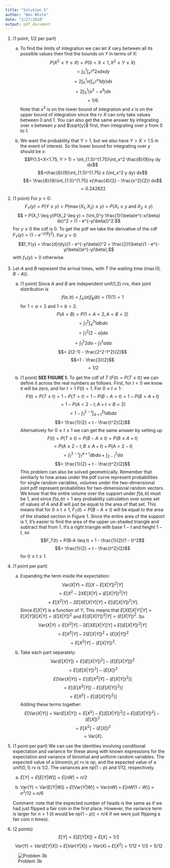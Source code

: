 ```yaml
---
title: "Solution 5"
author: "Ben White"
date: "2/27/2018"
output: pdf_document
---
```


1. (1 point, 1/2 per part)

    a. To find the limits of integration we can let $X$ vary between all its possible values then find the bounds on $Y$ in terms of $X$:  $$P(X^2 \leq Y \leq X)= P(0 < X < 1, X^2 \leq Y \leq X)$$ $$=\int_0^1 \int_{x^2}^{x} 2xdxdy$$ $$= 2\int_0^1x(\int_{x^2}^x 1 dy)dx$$ $$= 2\int_0^1 (x^2 - x^3) dx$$ $$= 1/6.$$ Note that $x^2$ is on the lower bound of integration and $x$ is on the upper bound of integration since the rv $X$ can only take values between 0 and 1. You can also get the same answer by integrating over $x$ between $y$ and $\sqrt{y}$ first, then integrating over $y$ from 0 to 1. 
    
    b. We want the probability that $Y>1$, but we also have $Y > X > 1.5$ in the event of interest. So the lower bound for integrating over $y$ should be $x$:  $$P(1.5<X<1.75, Y > 1) = \int_{1.5}^{1.75}\int_x^2 \frac{8}{9}xy dy dx$$ $$=\frac{8}{9}\int_{1.5}^{1.75} x (\int_x^2 y dy) dx$$ $$= \frac{8}{9}\int_{1.5}^{1.75} x(\frac{4}{2} - \frac{x^2}{2}) dx$$ $$=0.242622$$
    

1. (1 point) For $y > 0$: $$F_Y(y) = P(Y \leq y) = P(\max(X_1, X_2) \leq y) = P(X_1 \leq y \text{ and } X_2 \leq y)$$ $$ = P(X_1 \leq y)P(X_2 \leq y) = (\int_0^y \frac{1}{\beta}e^{-x/\beta} dx)^2 = (1 - e^{-y/\beta})^2.$$ For $y \leq 0$ the cdf is 0. To get the pdf we take the derivative of the cdf $F_Y(y) = (1 - e^{-y/\beta})^2)$. For $y > 0$: $$f_Y(y) = \frac{d}{dy}(1 - e^{-y/\beta})^2 = \frac{2}{\beta}(1 - e^{-y/\beta})e^{-y/\beta},$$ with $f_Y(y) = 0$ otherwise. 

1. Let $A$ and $B$ represent the arrival times, with $T$ the waiting time ($\max(0,B-A)$). 
    a. (1 point) Since $A$ and $B$ are independent unif(1,2) rvs, their joint distribution is $$f(a,b) = f_A(a)f_B(b) = (1)(1) = 1$$ for $1<a<2$ and $1<b<2$. $$P(A < B) = P(1< A < 2, A < B < 2)$$ $$= \int_1^2\int_a^2 1 db da$$ $$= \int_1^2 [2 - a] da$$ $$= \int_1^2 2da - \int_1^2 ada$$ $$= 2(2-1) - \frac{2^2-1^2}{2}$$ $$=1 - \frac{3}{2}$$ $$=1/2$$ 
   
    b. (1 point) **SEE FIGURE 1.** To get the cdf of $T$ ($F(t) = P(T \leq t)$) we can define it across the real numbers as follows. First, for $t < 0$ we know it will be zero, and for $t > 1$ $F(t) = 1$. For $0\leq t \leq 1$: $$F(t) = P(T \leq t) = 1 - P(T > t) =  1 - P(B-A>t) = 1 - P(B > A+t)$$ $$= 1 - P(A < 2-t, A + t < B < 2)$$ $$= 1 - \int_1^{2-t}\int_{a+t}^2 1 db da$$ $$= \frac{1}{2} + t - \frac{t^2}{2}$$ Alternatively for $0 \leq t \leq 1$ we can get the same answer by setting up $$F(t) = P(T \leq t) = P(B - A \leq t)= P(B \leq A + t)$$ $$= P(A \leq 2-t, B \leq A + t) + P(A > 2-t)$$ $$= \int_1^{2-t}\int_1^{a+t}dbda + \int_{2-t}^2da$$ $$= \frac{1}{2} + t - \frac{t^2}{2}$$ This problem can also be solved geometrically. Remember that similiarly to how areas under the pdf curve represent probabilities for single random variables, volumes under the two-dimensional joint pdf represent probabilities for two-dimensional random vectors. We know that the entire volume over the support under $f(a,b)$ must be 1, and since $f(a,b)=1$ any probability calculation over some set of values of $A$ and $B$ will just be equal to the area of that set. This means that for $0\leq t\leq 1$, $F_T(t) = P(B-A \leq t)$ will be equal to the area of the shaded section in Figure 1. Since the entire area of the support is 1, it's easier to find the area of the upper un-shaded triangle and subtract that from 1. It's a right triangle with base $1-t$ and height $1-t$, so $$F_T(t) = P(B-A \leq t) = 1 - \frac{1}{2}(1 - t)^2$$ $$= \frac{1}{2} + t - \frac{t^2}{2}$$ for $0\leq t\leq 1$.

1. (1 point per part)
    a. Expanding the term inside the expectation: $$\text{Var}(X|Y) = E[(X  - E[X|Y])^2|Y]$$ $$= E[X^2 - 2XE[X|Y] + (E[X|Y])^2|Y]$$ $$= E[X^2|Y] -2E[XE[X|Y]|Y] + E[(E[X|Y])^2|Y].$$ Since $E[X|Y]$ is a function of $Y$, This means that $E[XE[X|Y]|Y] = E[X|Y]E[X|Y] = (E[X|Y])^2$ and $E[(E[X|Y])^2|Y] = (E[X|Y])^2.$ So $$\text{Var}(X|Y) = E[X^2|Y] -2E[XE[X|Y]|Y] + E[(E[X|Y])^2|Y]$$ $$= E[X^2|Y] -2 (E[X|Y])^2 + (E[X|Y])^2$$ $$= E[X^2|Y] - (E[X|Y])^2.$$
    
    b. Take each part separately: $$\text{Var}(E[X|Y]) = E[(E[X|Y])^2] - (E[E[X|Y]])^2$$ $$= E[(E[X|Y])^2] - (E[X])^2$$
$$E[\text{Var}(X|Y)] = E[(E[X^2|Y] - (E[X|Y])^2)]$$ $$= E[(E[X^2|Y]] - E[(E[X|Y])^2)]$$ $$= E[X^2] - E[(E[X|Y])^2)]$$ Adding these terms together: $$E[\text{Var}(X|Y)] + \text{Var}(E[X|Y]) = E[X^2] - E[(E[X|Y])^2)] + E[(E[X|Y])^2] - (E[X])^2$$ $$= E[X^2] - (E[X])^2$$ $$=\text{Var}(X).$$

1. (1 point per part) We can use the identities involving conditional expectation and variance for these along with known expressions for the expectation and variance of binomial and uniform random variables. The expected value of a binom$(n,p)$ rv is $np$, and the expected value of a unif$(0,1)$ rv is $1/2$. The variances are $np(1-p)$ and $1/12$, respectively.

    a. $E[Y] = E[E[Y|W]] = E[nW] = n/2$
    
    b. $\text{Var}(Y) = \text{Var(E[Y|W])} + E[\text{Var}(Y|W)] = \text{Var}(nW) + E[nW(1-W)] = n^2/12 + n/6$
    
    Comment: note that the expected number of heads is the same as if we had just flipped a fair coin in the first place. However, the variance term is larger for $n>1$ (it would be $np(1-p)) = n/4$ if we were just flipping a fair coin $n$ times).
    
1. (2 points) $$E[Y] = E[E[Y|X]] = E[X] = 1/2$$ $$Var(Y) = Var(E[Y|X]) + E[Var(Y|X)] = Var(X) + E[X^2] = 1/12 + 1/3 = 5/12$$
    
    
![Problem 3b](hw5p3b.png)
